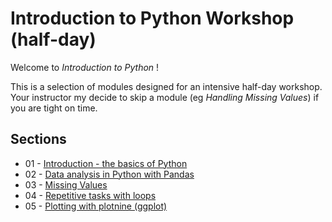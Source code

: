 # Introduction to Python Workshop (half-day)

Welcome to _Introduction to Python_ !

This is a selection of modules designed for an intensive half-day workshop. Your instructor my decide to skip a module (eg _Handling Missing Values_) if you are tight on time.

## Sections

* 01 - [Introduction - the basics of Python](notebooks/intro.qmd)
* 02 - [Data analysis in Python with Pandas](notebooks/working_with_data.qmd)
* 03 - [Missing Values](notebooks/missing_values.qmd)
* 04 - [Repetitive tasks with loops](notebooks/loops.qmd)
* 05 - [Plotting with plotnine (ggplot)](notebooks/plotting_with_plotnine.qmd)

